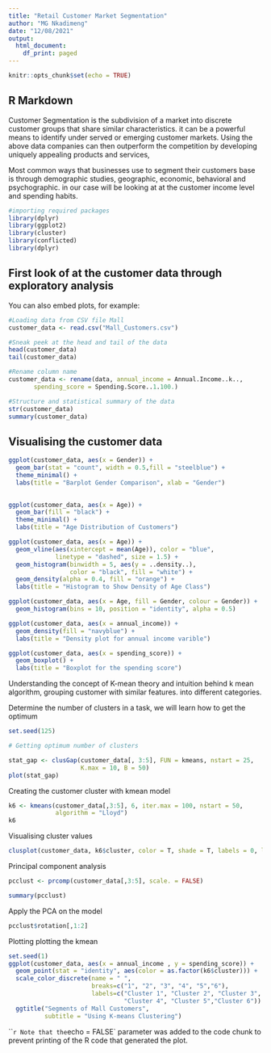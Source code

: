 ```yaml
---
title: "Retail Customer Market Segmentation"
author: "MG Nkadimeng"
date: "12/08/2021"
output:
  html_document:
    df_print: paged
---
```


```r
knitr::opts_chunk$set(echo = TRUE)
```

## R Markdown

Customer Segmentation is the subdivision of a market into discrete customer groups that share similar characteristics. it can be a powerful means to identify under served or emerging customer markets. Using the above data companies can then outperform the competition by developing uniquely appealing products and services, 

Most common ways that businesses use to segment their customers base is through demographic studies, geographic, economic, behavioral and psychographic. in our case will be looking at at the customer income level and spending habits. 



```r
#importing required packages 
library(dplyr)
library(ggplot2)
library(cluster)
library(conflicted)
library(dplyr)
```

## First look of at the customer data through exploratory analysis 

You can also embed plots, for example:

```r
#Loading data from CSV file Mall 
customer_data <- read.csv("Mall_Customers.csv")

#Sneak peek at the head and tail of the data 
head(customer_data)
tail(customer_data)

#Rename column name 
customer_data <- rename(data, annual_income = Annual.Income..k..,
       spending_score = Spending.Score..1.100.)

#Structure and statistical summary of the data
str(customer_data)
summary(customer_data)

```
## Visualising the customer data 
```r
ggplot(customer_data, aes(x = Gender)) + 
  geom_bar(stat = "count", width = 0.5,fill = "steelblue") + 
  theme_minimal() + 
  labs(title = "Barplot Gender Comparison", xlab = "Gender")
  
```


```r
ggplot(customer_data, aes(x = Age)) +
  geom_bar(fill = "black") +
  theme_minimal() +
  labs(title = "Age Distribution of Customers")

```

```r
ggplot(customer_data, aes(x = Age)) +
  geom_vline(aes(xintercept = mean(Age)), color = "blue",
             linetype = "dashed", size = 1.5) +
  geom_histogram(binwidth = 5, aes(y = ..density..), 
                 color = "black", fill = "white") +
  geom_density(alpha = 0.4, fill = "orange") +
  labs(title = "Histogram to Show Density of Age Class")

```

```r
ggplot(customer_data, aes(x = Age, fill = Gender, colour = Gender)) +
  geom_histogram(bins = 10, position = "identity", alpha = 0.5)

```


```r
ggplot(customer_data, aes(x = annual_income)) +
  geom_density(fill = "navyblue") + 
  labs(title = "Density plot for annual income varible") 
```

```r
ggplot(customer_data, aes(x = spending_score)) + 
  geom_boxplot() +
  labs(title = "Boxplot for the spending score")
```

Understanding the concept of K-mean theory and intuition behind k mean algorithm, grouping customer with similar features. into different categories. 

Determine the number of clusters in a task, we will learn how to get the optimum 


```r
set.seed(125) 

# Getting optimum number of clusters 

stat_gap <- clusGap(customer_data[, 3:5], FUN = kmeans, nstart = 25,
                    K.max = 10, B = 50)
plot(stat_gap)
```

Creating the customer cluster with kmean model

```r

k6 <- kmeans(customer_data[,3:5], 6, iter.max = 100, nstart = 50,
             algorithm = "Lloyd")
k6
```

Visualising cluster values 
```r
clusplot(customer_data, k6$cluster, color = T, shade = T, labels = 0, lines = 0)
```


Principal component analysis 
```r
pcclust <- prcomp(customer_data[,3:5], scale. = FALSE)

summary(pcclust)

```

Apply the PCA on the model 
```r
pcclust$rotation[,1:2]
```


Plotting plotting the kmean 
```r
set.seed(1)
ggplot(customer_data, aes(x = annual_income , y = spending_score)) + 
  geom_point(stat = "identity", aes(color = as.factor(k6$cluster))) +
  scale_color_discrete(name = " ", 
                       breaks=c("1", "2", "3", "4", "5","6"),
                       labels=c("Cluster 1", "Cluster 2", "Cluster 3", 
                                "Cluster 4", "Cluster 5","Cluster 6")) +
  ggtitle("Segments of Mall Customers", 
          subtitle = "Using K-means Clustering")

```


```r

Note that the `echo = FALSE` parameter was added to the code chunk to prevent printing of the R code that generated the plot.
